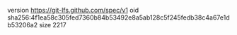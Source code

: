 version https://git-lfs.github.com/spec/v1
oid sha256:4f1ea58c305fed7360b84b53492e8a5ab128c5f245fedb38c4a67e1db53206a2
size 2217
